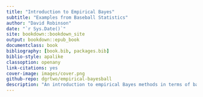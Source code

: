 ```yaml
--- 
title: "Introduction to Empirical Bayes"
subtitle: "Examples from Baseball Statistics"
author: "David Robinson"
date: "`r Sys.Date()`"
site: bookdown::bookdown_site
output: bookdown::epub_book
documentclass: book
bibliography: [book.bib, packages.bib]
biblio-style: apalike
classoption: openany
link-citations: yes
cover-image: images/cover.png
github-repo: dgrtwo/empirical-bayesball
description: "An introduction to empirical Bayes methods in terms of batting averages in baseball statistics."
---
```

